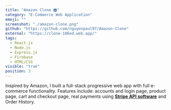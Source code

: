 ```yaml
---
title: "Amazon Clone 🅰️"
category: "E-Commerce Web Application"
emoji: ""
screenshot: "./amazon-clone.png"
github: "https://github.com/nguyenpaul97/Amazon-Clone"
external: "https://clone-186ed.web.app/"
tags:
  - React.js
  - Node.js
  - Express.js
  - Firebase
  - HTML/CSS
visible: "true"
position: 3
---
```


Inspired by Amazon, I built a full-stack progressive web app with full e-commerce functionality.
Features include: accounts and login page, product page, cart and checkout page, real payments using <strong><a href="https://stripe.com/" target="_blank">Stripe
API software</a></strong> and Order History.
